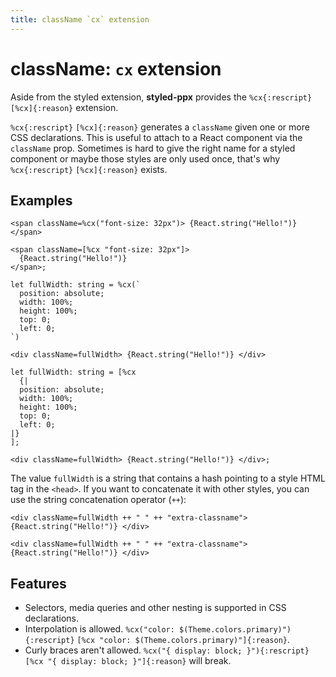 ```yaml
---
title: className `cx` extension
---
```


# className: `cx` extension

Aside from the styled extension, **styled-ppx** provides the `%cx{:rescript}` `[%cx]{:reason}` extension.

`%cx{:rescript}` `[%cx]{:reason}` generates a `className` given one or more CSS declarations. This is useful to attach to a React component via the `className` prop. Sometimes is hard to give the right name for a styled component or maybe those styles are only used once, that's why `%cx{:rescript}` `[%cx]{:reason}` exists.

## Examples

```rescript
<span className=%cx("font-size: 32px")> {React.string("Hello!")} </span>
```
```reason
<span className=[%cx "font-size: 32px"]>
  {React.string("Hello!")}
</span>;
```

```rescript
let fullWidth: string = %cx(`
  position: absolute;
  width: 100%;
  height: 100%;
  top: 0;
  left: 0;
`)

<div className=fullWidth> {React.string("Hello!")} </div>
```
```reason
let fullWidth: string = [%cx
  {|
  position: absolute;
  width: 100%;
  height: 100%;
  top: 0;
  left: 0;
|}
];

<div className=fullWidth> {React.string("Hello!")} </div>;
```

The value `fullWidth` is a string that contains a hash pointing to a style HTML tag in the `<head>`. If you want to concatenate it with other styles, you can use the string concatenation operator (`++`):

```rescript
<div className=fullWidth ++ " " ++ "extra-classname"> {React.string("Hello!")} </div>
```
```reason
<div className=fullWidth ++ " " ++ "extra-classname"> {React.string("Hello!")} </div>
```

## Features

- Selectors, media queries and other nesting is supported in CSS declarations.
- Interpolation is allowed. `%cx("color: $(Theme.colors.primary)"){:rescript}` `[%cx "color: $(Theme.colors.primary)"]{:reason}`.
- Curly braces aren't allowed. `%cx("{ display: block; }"){:rescript}` `[%cx "{ display: block; }"]{:reason}` will break.
